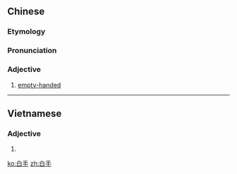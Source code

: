 ==Chinese==
{{zh-forms}}

===Etymology===
{{zh-compound|白|手|white|hand}}

===Pronunciation===
{{zh-pron
|m=báishǒu
|cat=a
}}

===Adjective===
{{zh-adj}}

# [[empty-handed]]

----

==Vietnamese==
{{vi-hantutab}}

===Adjective===
{{vi-hantu|pos=adjective}}

# {{han tu form of|bạch thủ|<!--
-->}}

[[ko:白手]]
[[zh:白手]]
